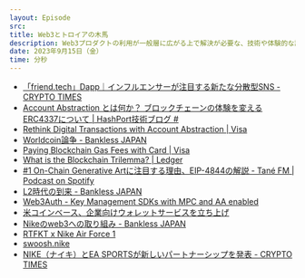 ```yaml
---
layout: Episode
src: 
title: Web3とトロイアの木馬
description: Web3プロダクトの利用が一般層に広がる上で解決が必要な、技術や体験的な課題について話しました。
date: 2023年9月15日（金）
time: 分秒
---
```


- [「friend.tech」Dapp｜インフルエンサーが注目する新たな分散型SNS - CRYPTO TIMES](https://crypto-times.jp/social-app-friend-tech/)
- [Account Abstraction とは何か？ ブロックチェーンの体験を変えるERC4337について | HashPort技術ブログ #](https://tech.hashport.io/4143/)
- [Rethink Digital Transactions with Account Abstraction | Visa](https://usa.visa.com/solutions/crypto/rethink-digital-transactions-with-account-abstraction.html)
- [Worldcoin論争 - Bankless JAPAN](https://banklessjp.substack.com/p/worldcoin)
- [Paying Blockchain Gas Fees with Card | Visa](https://usa.visa.com/solutions/crypto/paying-blockchain-gas-fees-with-card.html?utm_source=substack&utm_medium=email)
- [What is the Blockchain Trilemma? | Ledger](https://www.ledger.com/academy/what-is-the-blockchain-trilemma)
- [#1 On-Chain Generative Artに注目する理由、EIP-4844の解説 - Tané FM | Podcast on Spotify](https://open.spotify.com/episode/7tJzCioYpRItFwzFIdgHK1?si=7dafa5fbecbe4245&nd=1)
- [L2時代の到来 - Bankless JAPAN](https://banklessjp.substack.com/p/l2)
- [Web3Auth - Key Management SDKs with MPC and AA enabled](https://web3auth.io/)
- [米コインベース、企業向けウォレットサービスを立ち上げ](https://coinpost.jp/?p=440876)
- [Nikeのweb3への取り組み - Bankless JAPAN](https://banklessjp.substack.com/p/nikeweb3)
- [RTFKT x Nike Air Force 1](https://af1-lookbook.rtfkt.com/)
- [swoosh.nike](https://www.swoosh.nike/)
- [NIKE（ナイキ）とEA SPORTSが新しいパートナーシップを発表 - CRYPTO TIMES](https://crypto-times.jp/news-nike-ea-sports/)
